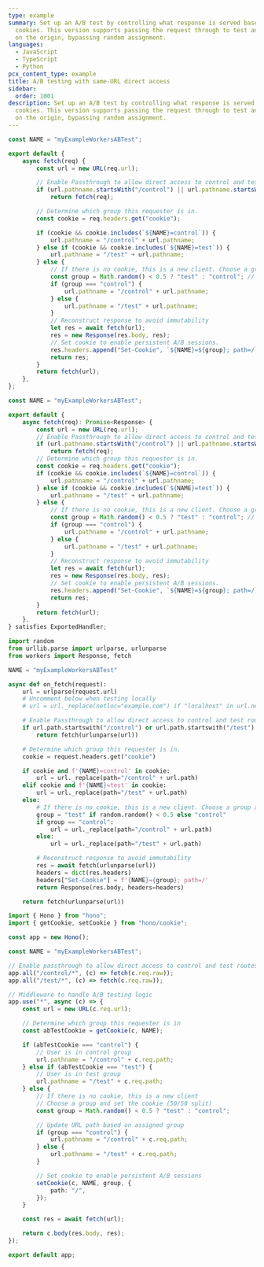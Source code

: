 ```yaml
---
type: example
summary: Set up an A/B test by controlling what response is served based on
  cookies. This version supports passing the request through to test and control
  on the origin, bypassing random assignment.
languages:
  - JavaScript
  - TypeScript
  - Python
pcx_content_type: example
title: A/B testing with same-URL direct access
sidebar:
  order: 1001
description: Set up an A/B test by controlling what response is served based on
  cookies. This version supports passing the request through to test and control
  on the origin, bypassing random assignment.
---
```



<Tabs syncKey="workersExamples"> <TabItem label="JavaScript" icon="seti:javascript">

```js
const NAME = "myExampleWorkersABTest";

export default {
	async fetch(req) {
		const url = new URL(req.url);

		// Enable Passthrough to allow direct access to control and test routes.
		if (url.pathname.startsWith("/control") || url.pathname.startsWith("/test"))
			return fetch(req);

		// Determine which group this requester is in.
		const cookie = req.headers.get("cookie");

		if (cookie && cookie.includes(`${NAME}=control`)) {
			url.pathname = "/control" + url.pathname;
		} else if (cookie && cookie.includes(`${NAME}=test`)) {
			url.pathname = "/test" + url.pathname;
		} else {
			// If there is no cookie, this is a new client. Choose a group and set the cookie.
			const group = Math.random() < 0.5 ? "test" : "control"; // 50/50 split
			if (group === "control") {
				url.pathname = "/control" + url.pathname;
			} else {
				url.pathname = "/test" + url.pathname;
			}
			// Reconstruct response to avoid immutability
			let res = await fetch(url);
			res = new Response(res.body, res);
			// Set cookie to enable persistent A/B sessions.
			res.headers.append("Set-Cookie", `${NAME}=${group}; path=/`);
			return res;
		}
		return fetch(url);
	},
};
```

</TabItem> <TabItem label="TypeScript" icon="seti:typescript">

```ts
const NAME = "myExampleWorkersABTest";

export default {
	async fetch(req): Promise<Response> {
		const url = new URL(req.url);
		// Enable Passthrough to allow direct access to control and test routes.
		if (url.pathname.startsWith("/control") || url.pathname.startsWith("/test"))
			return fetch(req);
		// Determine which group this requester is in.
		const cookie = req.headers.get("cookie");
		if (cookie && cookie.includes(`${NAME}=control`)) {
			url.pathname = "/control" + url.pathname;
		} else if (cookie && cookie.includes(`${NAME}=test`)) {
			url.pathname = "/test" + url.pathname;
		} else {
			// If there is no cookie, this is a new client. Choose a group and set the cookie.
			const group = Math.random() < 0.5 ? "test" : "control"; // 50/50 split
			if (group === "control") {
				url.pathname = "/control" + url.pathname;
			} else {
				url.pathname = "/test" + url.pathname;
			}
			// Reconstruct response to avoid immutability
			let res = await fetch(url);
			res = new Response(res.body, res);
			// Set cookie to enable persistent A/B sessions.
			res.headers.append("Set-Cookie", `${NAME}=${group}; path=/`);
			return res;
		}
		return fetch(url);
	},
} satisfies ExportedHandler;
```

</TabItem> <TabItem label="Python" icon="seti:python">

```py
import random
from urllib.parse import urlparse, urlunparse
from workers import Response, fetch

NAME = "myExampleWorkersABTest"

async def on_fetch(request):
    url = urlparse(request.url)
    # Uncomment below when testing locally
    # url = url._replace(netloc="example.com") if "localhost" in url.netloc else url

    # Enable Passthrough to allow direct access to control and test routes.
    if url.path.startswith("/control") or url.path.startswith("/test"):
        return fetch(urlunparse(url))

    # Determine which group this requester is in.
    cookie = request.headers.get("cookie")

    if cookie and f'{NAME}=control' in cookie:
        url = url._replace(path="/control" + url.path)
    elif cookie and f'{NAME}=test' in cookie:
        url = url._replace(path="/test" + url.path)
    else:
        # If there is no cookie, this is a new client. Choose a group and set the cookie.
        group = "test" if random.random() < 0.5 else "control"
        if group == "control":
            url = url._replace(path="/control" + url.path)
        else:
            url = url._replace(path="/test" + url.path)

        # Reconstruct response to avoid immutability
        res = await fetch(urlunparse(url))
        headers = dict(res.headers)
        headers["Set-Cookie"] = f'{NAME}={group}; path=/'
        return Response(res.body, headers=headers)

    return fetch(urlunparse(url))
```

</TabItem> <TabItem label="Hono" icon="seti:typescript">

```ts
import { Hono } from "hono";
import { getCookie, setCookie } from "hono/cookie";

const app = new Hono();

const NAME = "myExampleWorkersABTest";

// Enable passthrough to allow direct access to control and test routes
app.all("/control/*", (c) => fetch(c.req.raw));
app.all("/test/*", (c) => fetch(c.req.raw));

// Middleware to handle A/B testing logic
app.use("*", async (c) => {
	const url = new URL(c.req.url);

	// Determine which group this requester is in
	const abTestCookie = getCookie(c, NAME);

	if (abTestCookie === "control") {
		// User is in control group
		url.pathname = "/control" + c.req.path;
	} else if (abTestCookie === "test") {
		// User is in test group
		url.pathname = "/test" + c.req.path;
	} else {
		// If there is no cookie, this is a new client
		// Choose a group and set the cookie (50/50 split)
		const group = Math.random() < 0.5 ? "test" : "control";

		// Update URL path based on assigned group
		if (group === "control") {
			url.pathname = "/control" + c.req.path;
		} else {
			url.pathname = "/test" + c.req.path;
		}

		// Set cookie to enable persistent A/B sessions
		setCookie(c, NAME, group, {
			path: "/",
		});
	}

	const res = await fetch(url);

	return c.body(res.body, res);
});

export default app;
```

</TabItem> </Tabs>
